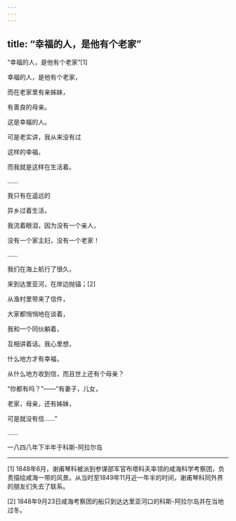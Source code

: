 ```yaml
---
---
---
```

title: “幸福的人，是他有个老家”
---



“幸福的人，是他有个老家”[1]


幸福的人，是他有个老家，

而在老家里有亲姊妹，

有善良的母亲。

这是幸福的人。

可是老实讲，我从来没有过

这样的幸福，

而我就是这样在生活着。

……

我只有在遥远的

异乡过着生活，

我流着眼泪，因为没有一个亲人，

没有一个家主妇，没有一个老家！

……

我们在海上航行了很久，

来到达里亚河，在岸边抛锚；[2]

从渔村里带来了信件，

大家都悄悄地在谈着，

我和一个同伙躺着，

互相讲着话。我心里想，

什么地方才有幸福，

从什么地方收到信，而且世上还有个母亲？

“你都有吗？”——“有妻子，儿女，

老家，母亲，还有姊妹，

可是就没有信……”

……

一八四八年下半年于科斯-阿拉尔岛



* * *



[1] 1848年6月，谢甫琴科被派到参谋部军官布塔科夫率领的咸海科学考察团，负责描绘咸海一带的风景。从当时至1849年11月近一年半的时间，谢甫琴科同外界的朋友们失去了联系。

[2] 1848年9月23日咸海考察团的船只到达达里亚河口的科斯-阿拉尔岛并在当地过冬。